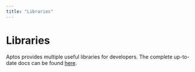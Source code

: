 ```yaml
---
title: "Libraries"
---
```




# Libraries

Aptos provides multiple useful libraries for developers. The complete up-to-date
docs can be found [here](../move-reference).
